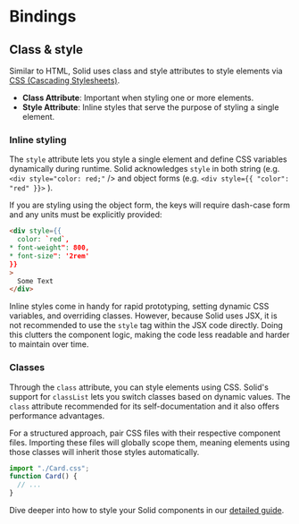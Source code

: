 
# Bindings

## Class & style

Similar to HTML, Solid uses class  and style attributes to style elements via [CSS (Cascading Stylesheets)](https://developer.mozilla.org/en-US/docs/Glossary/CSS).

* **Class Attribute**: Important when styling one or more elements.
* **Style Attribute**: Inline styles that serve the purpose of styling a single element.

### Inline styling

The `style` attribute lets you style a single element and define CSS variables dynamically during runtime. 
Solid acknowledges `style` in both string (e.g. `<div style="color: red;"` /> and object forms  (e.g. `<div style={{ "color": "red" }}>` ).

If you are styling using the object form, the keys will require dash-case form and any units must be explicitly provided:

```html
<div style={{
  color: `red`,
* font-weight": 800,
* font-size": '2rem'
}}
>
  Some Text
</div>
```

Inline styles come in handy for rapid prototyping, setting dynamic CSS variables, and overriding classes. 
However, because Solid uses JSX, it is not recommended to use the `style` tag within the JSX code directly. 
Doing this clutters the component logic, making the code less readable and harder to maintain over time.

### Classes

Through the `class` attribute, you can style elements using CSS. 
Solid's support for `classList` lets you switch classes based on dynamic values. 
The `class` attribute recommended for its self-documentation and it also offers performance advantages. 

For a structured approach, pair CSS files with their respective component files. 
Importing these files will globally scope them, meaning elements using those classes will inherit those styles automatically. 

```jsx
import "./Card.css";
function Card() {
  // ...
}
```

Dive deeper into how to style your Solid components in our [detailed guide](guides/styling-your-components).